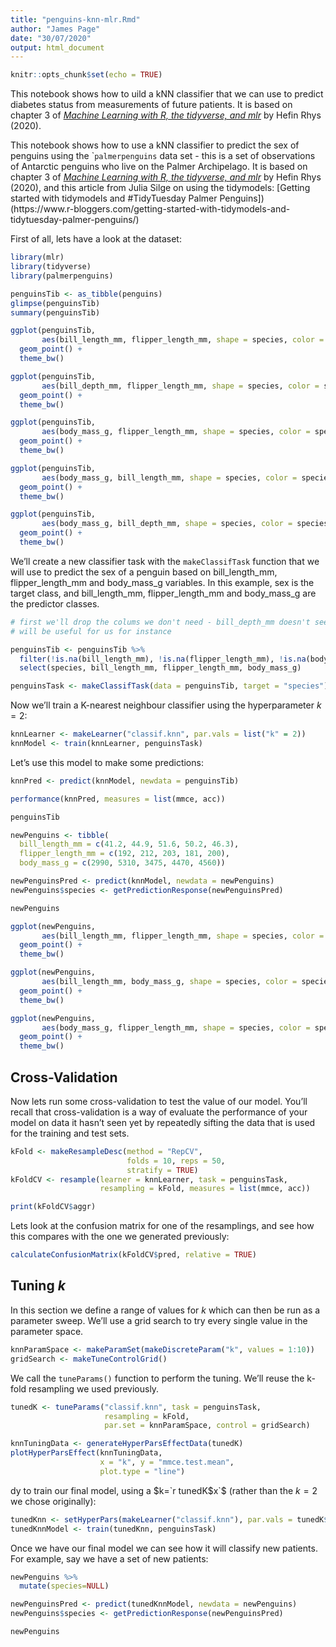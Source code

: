 ```yaml
---
title: "penguins-knn-mlr.Rmd"
author: "James Page"
date: "30/07/2020"
output: html_document
---
```


```r
knitr::opts_chunk$set(echo = TRUE)
```

This notebook shows how to uild a kNN classifier that we can use to predict diabetes status from measurements of future patients. It is based on chapter 3 of [_Machine Learning with R, the tidyverse, and mlr_](https://www.manning.com/books/machine-learning-with-r-the-tidyverse-and-mlr) by Hefin Rhys (2020). 

This notebook shows how to use a kNN classifier to predict the sex of penguins using the ``palmerpenguins` data set - this is a set of observations of Antarctic penguins who live on the Palmer Archipelago. It is based on chapter 3 of [_Machine Learning with R, the tidyverse, and mlr_](https://www.manning.com/books/machine-learning-with-r-the-tidyverse-and-mlr) by Hefin Rhys (2020), and this article from Julia Silge on using the tidymodels: [Getting started with tidymodels and #TidyTuesday Palmer Penguins])(https://www.r-bloggers.com/getting-started-with-tidymodels-and-tidytuesday-palmer-penguins/)

First of all, lets have a look at the dataset:

```r
library(mlr)
library(tidyverse)
library(palmerpenguins)

penguinsTib <- as_tibble(penguins)
glimpse(penguinsTib)
summary(penguinsTib)
```

```r
ggplot(penguinsTib, 
       aes(bill_length_mm, flipper_length_mm, shape = species, color = species)) +
  geom_point() + 
  theme_bw()

ggplot(penguinsTib, 
       aes(bill_depth_mm, flipper_length_mm, shape = species, color = species)) +
  geom_point() + 
  theme_bw()

ggplot(penguinsTib, 
       aes(body_mass_g, flipper_length_mm, shape = species, color = species)) +
  geom_point() + 
  theme_bw()

ggplot(penguinsTib, 
       aes(body_mass_g, bill_length_mm, shape = species, color = species)) +
  geom_point() + 
  theme_bw()

ggplot(penguinsTib, 
       aes(body_mass_g, bill_depth_mm, shape = species, color = species)) +
  geom_point() + 
  theme_bw()
```

We'll create a new classifier task with the `makeClassifTask` function that we will use to predict the sex of a penguin based on bill_length_mm, flipper_length_mm and body_mass_g variables. In this example, sex is the target class, and bill_length_mm, flipper_length_mm and body_mass_g are the predictor classes.

```r
# first we'll drop the colums we don't need - bill_depth_mm doesn't seem like it
# will be useful for us for instance

penguinsTib <- penguinsTib %>%
  filter(!is.na(bill_length_mm), !is.na(flipper_length_mm), !is.na(body_mass_g)) %>%
  select(species, bill_length_mm, flipper_length_mm, body_mass_g)

penguinsTask <- makeClassifTask(data = penguinsTib, target = "species")
```

Now we'll train a K-nearest neighbour classifier using the hyperparameter $k = 2$:

```r
knnLearner <- makeLearner("classif.knn", par.vals = list("k" = 2))
knnModel <- train(knnLearner, penguinsTask)
```

Let's use this model to make some predictions:

```r
knnPred <- predict(knnModel, newdata = penguinsTib)

performance(knnPred, measures = list(mmce, acc))
```

```r
penguinsTib
```


```r
newPenguins <- tibble(
  bill_length_mm = c(41.2, 44.9, 51.6, 50.2, 46.3),
  flipper_length_mm = c(192, 212, 203, 181, 200),
  body_mass_g = c(2990, 5310, 3475, 4470, 4560))

newPenguinsPred <- predict(knnModel, newdata = newPenguins)
newPenguins$species <- getPredictionResponse(newPenguinsPred)

newPenguins
```

```r
ggplot(newPenguins, 
       aes(bill_length_mm, flipper_length_mm, shape = species, color = species)) +
  geom_point() + 
  theme_bw()

ggplot(newPenguins, 
       aes(bill_length_mm, body_mass_g, shape = species, color = species)) +
  geom_point() + 
  theme_bw()

ggplot(newPenguins, 
       aes(body_mass_g, flipper_length_mm, shape = species, color = species)) +
  geom_point() + 
  theme_bw()
```

## Cross-Validation

Now lets run some cross-validation to test the value of our model. You'll recall that cross-validation is a way of evaluate the performance of your model on data it hasn’t seen yet by repeatedly sifting the data that is used for the training and test sets.

```r
kFold <- makeResampleDesc(method = "RepCV", 
                          folds = 10, reps = 50, 
                          stratify = TRUE)
kFoldCV <- resample(learner = knnLearner, task = penguinsTask, 
                    resampling = kFold, measures = list(mmce, acc))
```

```r
print(kFoldCV$aggr)
```

Lets look at the confusion matrix for one of the resamplings, and see how this compares with the one we generated previously:

```r
calculateConfusionMatrix(kFoldCV$pred, relative = TRUE)
```

## Tuning _k_

In this section we define a range of values for _k_ which can then be run as a parameter sweep. We'll use a grid search to try every single value in the parameter space.

```r
knnParamSpace <- makeParamSet(makeDiscreteParam("k", values = 1:10))
gridSearch <- makeTuneControlGrid()
```

We call the `tuneParams()` function to perform the tuning. We'll reuse the k-fold resampling we used previously.

```r
tunedK <- tuneParams("classif.knn", task = penguinsTask,
                     resampling = kFold,
                     par.set = knnParamSpace, control = gridSearch)
```

```r
knnTuningData <- generateHyperParsEffectData(tunedK)
plotHyperParsEffect(knnTuningData, 
                    x = "k", y = "mmce.test.mean",
                    plot.type = "line")
```
dy to train our final model, using a $k=`r tunedK$x`$ (rather than the $k=2$ we chose originally):

```r
tunedKnn <- setHyperPars(makeLearner("classif.knn"), par.vals = tunedK$x)
tunedKnnModel <- train(tunedKnn, penguinsTask)
```

Once we have our final model we can see how it will classify new patients. For example, say we have a set of new patients:

```r
newPenguins %>%
  mutate(species=NULL)

newPenguinsPred <- predict(tunedKnnModel, newdata = newPenguins)
newPenguins$species <- getPredictionResponse(newPenguinsPred)

newPenguins
```

